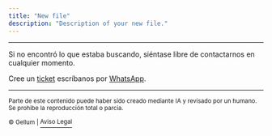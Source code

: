 ```yaml
---
title: "New file"
description: "Description of your new file."
---
```


---

<Card title="¿Aún necesita ayuda?">
  Si no encontró lo que estaba buscando, siéntase libre de contactarnos en cualquier momento.

  Cree un [ticket](https://gellum.com/contacto) escríbanos por [WhatsApp](http://wa.me/50685135965).
</Card>

---

<sup>Parte de este contenido puede haber sido creado mediante IA y revisado por un humano. Se prohibe la reproducción total o parcia.</sup>

<sup>© Gellum  |  </sup>[<sup>Aviso Legal</sup>](https://gellum.com/politicas)<sup> </sup>